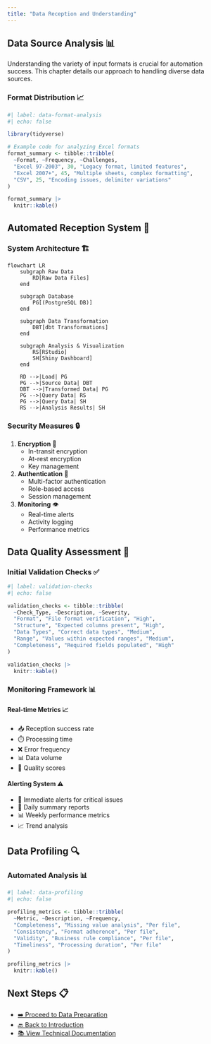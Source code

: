 ```yaml
---
title: "Data Reception and Understanding"
---
```


## Data Source Analysis 📊

Understanding the variety of input formats is crucial for automation success. This chapter details our approach to handling diverse data sources.

### Format Distribution 📈

```r
#| label: data-format-analysis
#| echo: false

library(tidyverse)

# Example code for analyzing Excel formats
format_summary <- tibble::tribble(
  ~Format, ~Frequency, ~Challenges,
  "Excel 97-2003", 30, "Legacy format, limited features",
  "Excel 2007+", 45, "Multiple sheets, complex formatting",
  "CSV", 25, "Encoding issues, delimiter variations"
)

format_summary |> 
  knitr::kable()
```

## Automated Reception System 🤖

### System Architecture 🏗️

```mermaid
flowchart LR
    subgraph Raw Data
        RD[Raw Data Files]
    end

    subgraph Database
        PG[(PostgreSQL DB)]
    end

    subgraph Data Transformation
        DBT[dbt Transformations]
    end

    subgraph Analysis & Visualization
        RS[RStudio]
        SH[Shiny Dashboard]
    end

    RD -->|Load| PG
    PG -->|Source Data| DBT
    DBT -->|Transformed Data| PG
    PG -->|Query Data| RS
    PG -->|Query Data| SH
    RS -->|Analysis Results| SH
```

### Security Measures 🔒

1. **Encryption** 🔐
   - In-transit encryption
   - At-rest encryption
   - Key management

2. **Authentication** 👤
   - Multi-factor authentication
   - Role-based access
   - Session management

3. **Monitoring** 👁️
   - Real-time alerts
   - Activity logging
   - Performance metrics

## Data Quality Assessment 🎯

### Initial Validation Checks ✅

```r
#| label: validation-checks
#| echo: false

validation_checks <- tibble::tribble(
  ~Check_Type, ~Description, ~Severity,
  "Format", "File format verification", "High",
  "Structure", "Expected columns present", "High",
  "Data Types", "Correct data types", "Medium",
  "Range", "Values within expected ranges", "Medium",
  "Completeness", "Required fields populated", "High"
)

validation_checks |> 
  knitr::kable()
```

### Monitoring Framework 📊

#### Real-time Metrics 📈

- 📥 Reception success rate
- ⏱️ Processing time
- ❌ Error frequency
- 📊 Data volume
- 🎯 Quality scores

#### Alerting System ⚠️

- 🔔 Immediate alerts for critical issues
- 📧 Daily summary reports
- 📊 Weekly performance metrics
- 📈 Trend analysis

## Data Profiling 🔍

### Automated Analysis 📊

```r
#| label: data-profiling
#| echo: false

profiling_metrics <- tibble::tribble(
  ~Metric, ~Description, ~Frequency,
  "Completeness", "Missing value analysis", "Per file",
  "Consistency", "Format adherence", "Per file",
  "Validity", "Business rule compliance", "Per file",
  "Timeliness", "Processing duration", "Per file"
)

profiling_metrics |> 
  knitr::kable()
```

## Next Steps 📋

- [➡️ Proceed to Data Preparation](03-data-preparation.qmd)
- [🔙 Back to Introduction](01-introduction.qmd)
- [📚 View Technical Documentation](appendix-a.qmd)
